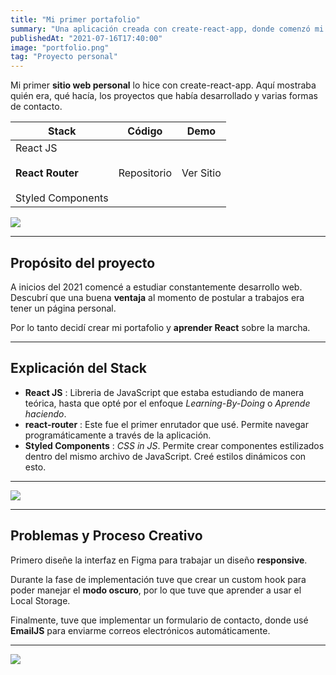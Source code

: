 ```yaml
---
title: "Mi primer portafolio"
summary: "Una aplicación creada con create-react-app, donde comenzó mi presencia digital."
publishedAt: "2021-07-16T17:40:00"
image: "portfolio.png"
tag: "Proyecto personal"
---
```


Mi primer **sitio web personal** lo hice con create-react-app. Aquí mostraba quién era, qué hacía, los proyectos que había desarrollado y varias formas de contacto.

| Stack                                                                              | Código                                                                        | Demo                                                                    |
| ---------------------------------------------------------------------------------- | ----------------------------------------------------------------------------- | ----------------------------------------------------------------------- |
| React JS <br /> <br /> <strong>React Router</strong> <br/> <br/> Styled Components | <Anchor href="https://github.com/Railly/portfolio-2021" >Repositorio</Anchor> | <Anchor href="https://portfolio-rh-2021.vercel.app/">Ver Sitio</Anchor> |

<Image src="/portfolio.png" width={1764} height={1131} />

---

## Propósito del proyecto

A inicios del 2021 comencé a estudiar constantemente desarrollo web. Descubrí que una buena **ventaja** al momento de postular a trabajos era tener un página personal.

Por lo tanto decidí crear mi portafolio y **aprender React** sobre la marcha.

---

## Explicación del Stack

- **React JS** : Libreria de JavaScript que estaba estudiando de manera teórica, hasta que opté por el enfoque _Learning-By-Doing_ o _Aprende haciendo_.
- **react-router** : Este fue el primer enrutador que usé. Permite navegar programáticamente a través de la aplicación.
- **Styled Components** : _CSS in JS_. Permite crear componentes estilizados dentro del mismo archivo de JavaScript. Creé estilos dinámicos con esto.

---

<Image src="/portfolio-browser.png" width={1792} height={977} />

---

## Problemas y Proceso Creativo

Primero diseñe la interfaz en Figma para trabajar un diseño **responsive**.

Durante la fase de implementación tuve que crear un custom hook para poder manejar el **modo oscuro**, por lo que tuve que aprender a usar el Local Storage.

Finalmente, tuve que implementar un formulario de contacto, donde usé **EmailJS** para enviarme correos electrónicos automáticamente.

---

<Image src="/portfolio-project.png" width={1792} height={977} />
